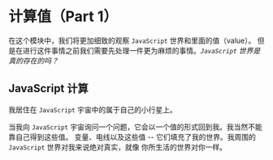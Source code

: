 # 计算值（Part 1）

在这个模块中，我们将更加细致的观察 `JavaScript` 世界和里面的值（value）。
但是在进行这件事情之前我们需要先处理一件更为麻烦的事情。*`JavaScript` 世界是真的存在的吗？*

## JavaScript 计算

我居住在 `JavaScript` 宇宙中的属于自己的小行星上。

当我向 `JavaScript` 宇宙询问一个问题，它会以一个值的形式回到我。我当然不能靠自己得到这些值。
变量、电线以及这些值 -- 它们填充了我的世界。我周围的 `JavaScript` 世界对我来说绝对真实，就像
你所生活的世界对你一样。